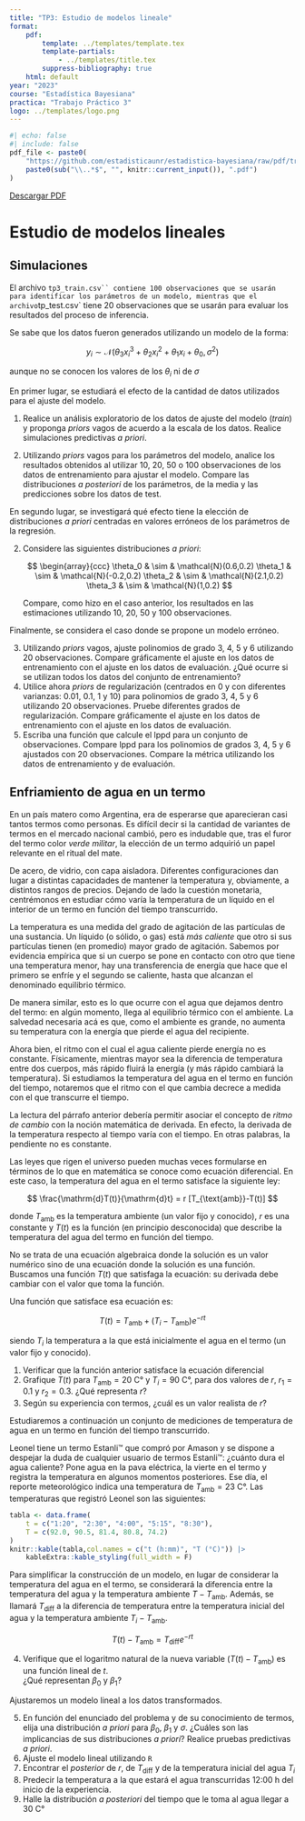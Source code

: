 ```yaml
---
title: "TP3: Estudio de modelos lineale"
format:
    pdf:
        template: ../templates/template.tex
        template-partials:
            - ../templates/title.tex
        suppress-bibliography: true
    html: default
year: "2023"
course: "Estadística Bayesiana"
practica: "Trabajo Práctico 3"
logo: ../templates/logo.png
---
```


```r
#| echo: false
#| include: false
pdf_file <- paste0(
    "https://github.com/estadisticaunr/estadistica-bayesiana/raw/pdf/trabajos_practicos/",
    paste0(sub("\\..*$", "", knitr::current_input()), ".pdf")
)
```

::: {.content-visible when-format="html"}
[Descargar PDF](`r pdf_file`)
:::

# Estudio de modelos lineales

## Simulaciones

El archivo `tp3_train.csv`` contiene 100 observaciones que se usarán para identificar los parámetros de
un modelo, mientras que el archivo `tp_test.csv` tiene 20 observaciones que se usarán para evaluar 
los resultados del proceso de inferencia.

Se sabe que los datos fueron generados utilizando un modelo de la forma:

$$
y_i \sim \mathcal{N}(\theta_3 x_i^3 + \theta_2 x_i^2 + \theta_1 x_i + \theta_0, \sigma^2)
$$

aunque no se conocen los valores de los $\theta_i$ ni de $\sigma$

En primer lugar, se estudiará el efecto de la cantidad de datos utilizados para el ajuste 
del modelo.

1.  Realice un análisis exploratorio de los datos de ajuste del modelo (_train_) y proponga *priors* vagos de acuerdo a la escala de los datos. Realice simulaciones predictivas _a priori_.

2.  Utilizando *priors* vagos para los parámetros del modelo, analice los resultados 
obtenidos al utilizar 10, 20, 50 o 100 observaciones de los datos de entrenamiento para ajustar el modelo. 
Compare las distribuciones *a posteriori* de los parámetros, de la media y las predicciones sobre los datos de test.

En segundo lugar, se investigará qué efecto tiene la elección de distribuciones *a priori*
centradas en valores erróneos de los parámetros de la regresión.

2.  Considere las siguientes distribuciones *a priori*:

    $$
    \begin{array}{ccc}
    \theta_0 & \sim & \mathcal{N}(0.6,0.2)
    \theta_1 & \sim & \mathcal{N}(-0.2,0.2)
    \theta_2 & \sim & \mathcal{N}(2.1,0.2)
    \theta_3 & \sim & \mathcal{N}(1,0.2)
    $$
    
    Compare, como hizo en el caso anterior, los resultados en las estimaciones utilizando 10, 20, 50 y 100 observaciones.

Finalmente, se considera el caso donde se propone un modelo erróneo.

3.  Utilizando *priors* vagos, ajuste polinomios de grado 3, 4, 5 y 6 utilizando 20 
observaciones. Compare gráficamente el ajuste en los datos de entrenamiento con el ajuste 
en los datos de evaluación. ¿Qué ocurre si se utilizan todos los datos del conjunto de entrenamiento?
4.  Utilice ahora *priors* de regularización (centrados en 0 y con diferentes varianzas: $0.01$, $0.1$, $1$ y $10$) para polinomios de grado 3, 
4, 5 y 6 utilizando 20 observaciones. Pruebe diferentes grados de regularización. 
Compare gráficamente el ajuste en los datos de entrenamiento con el ajuste en los datos de
evaluación.
5.  Escriba una función que calcule el $\mathrm{lppd}$ para un conjunto de observaciones. 
Compare lppd para los polinomios de grados 3, 4, 5 y 6 ajustados con 20 observaciones. 
Compare la métrica utilizando los datos de entrenamiento y de evaluación.

## Enfriamiento de agua en un termo

En un país matero como Argentina, era de esperarse que aparecieran casi tantos termos como
personas. Es difícil decir si la cantidad de variantes de termos en el mercado nacional 
cambió, pero es indudable que, tras el furor del termo color *verde militar*, la elección 
de un termo adquirió un papel relevante en el ritual del mate.

De acero, de vidrio, con capa aisladora. Diferentes configuraciones dan lugar a distintas 
capacidades de mantener la temperatura y, obviamente, a distintos rangos de precios. 
Dejando de lado la cuestión monetaria, centrémonos en estudiar cómo varía la temperatura 
de un líquido en el interior de un termo en función del tiempo transcurrido.

La temperatura es una medida del grado de agitación de las partículas de una sustancia. 
Un líquido (o sólido, o gas) está *más caliente* que otro si sus partículas tienen 
(en promedio) mayor grado de agitación. Sabemos por evidencia empírica que si un cuerpo se
pone en contacto con otro que tiene una temperatura menor, hay una transferencia de 
energía que hace que el primero se enfríe y el segundo se caliente, hasta que alcanzan el 
denominado equilibrio térmico.

De manera similar, esto es lo que ocurre con el agua que dejamos dentro del termo: en 
algún momento, llega al equilibrio térmico con el ambiente. La salvedad necesaria acá es 
que, como el ambiente es grande, no aumenta su temperatura con la energía que pierde el 
agua del recipiente.

Ahora bien, el ritmo con el cual el agua caliente pierde energía no es constante. 
Físicamente, mientras mayor sea la diferencia de temperatura entre dos cuerpos, más rápido
fluirá la energía (y más rápido cambiará la temperatura). Si estudiamos la temperatura del
agua en el termo en función del tiempo, notaremos que el ritmo con el que cambia decrece a
medida con el que transcurre el tiempo.

La lectura del párrafo anterior debería permitir asociar el concepto de *ritmo de cambio* 
con la noción matemática de derivada. En efecto, la derivada de la temperatura respecto al
tiempo varía con el tiempo. En otras palabras, la pendiente no es constante.

Las leyes que rigen el universo pueden muchas veces formularse en términos de lo que en 
matemática se conoce como ecuación diferencial. En este caso, la temperatura del agua en 
el termo satisface la siguiente ley:

$$
\frac{\mathrm{d}T(t)}{\mathrm{d}t} = r [T_{\text{amb}}-T(t)]
$$

donde $T_{\text{amb}}$ es la temperatura ambiente (un valor fijo y conocido), $r$ es una 
constante y $T(t)$ es la función (en principio desconocida) que describe la temperatura 
del agua del termo en función del tiempo.

No se trata de una ecuación algebraica donde la solución es un valor numérico sino de una 
ecuación donde la solución es una función. Buscamos una función $T(t)$ que satisfaga la 
ecuación: su derivada debe cambiar con el valor que toma la función.

Una función que satisface esa ecuación es:

$$
T(t) = T_{\text{amb}} + (T_i - T_{\text{amb}})e^{-rt}
$$ 

siendo $T_i$ la temperatura a la que está inicialmente el agua en el termo 
(un valor fijo y conocido).

1.  Verificar que la función anterior satisface la ecuación diferencial
2.  Grafique $T(t)$ para $T_{\text{amb}} = 20 \text{ C°}$ y $T_i = 90 \text{ C°}$, 
    para dos valores de $r$, $r_1=0.1$ y $r_2 = 0.3$. ¿Qué representa $r$?
3.  Según su experiencia con termos, ¿cuál es un valor realista de $r$?

Estudiaremos a continuación un conjunto de mediciones de temperatura de agua en un termo 
en función del tiempo transcurrido.

Leonel tiene un termo Estanli™ que compró por Amason y se dispone a despejar la duda de 
cualquier usuario de termos Estanli™: ¿cuánto dura el agua caliente? Pone agua en la pava 
eléctrica, la vierte en el termo y registra la temperatura en algunos momentos posteriores.
Ese día, el reporte meteorológico indica una temperatura de $T_{\text{amb}} = 23\text{ C°}$. 
Las temperaturas que registró Leonel son las siguientes:

```r
tabla <- data.frame(
    t = c("1:20", "2:30", "4:00", "5:15", "8:30"),
    T = c(92.0, 90.5, 81.4, 80.8, 74.2)
)
knitr::kable(tabla,col.names = c("t (h:mm)", "T (°C)")) |> 
    kableExtra::kable_styling(full_width = F)
```

Para simplificar la construcción de un modelo, en lugar de considerar la temperatura del 
agua en el termo, se considerará la diferencia entre la temperatura del agua y la 
temperatura ambiente $T-T_{\text{amb}}$. Además, se llamará $T_{\text{diff}}$ a la 
diferencia de temperatura entre la temperatura inicial del agua y la temperatura ambiente 
$T_i - T_{\text{amb}}$.

$$
T(t) - T_{\text{amb}} = T_{\text{diff}} e^{-rt}
$$

4.  Verifique que el logaritmo natural de la nueva variable ($T(t) - T_{\text{amb}}$) es 
    una función lineal de $t$.  
    ¿Qué representan $\beta_0$ y $\beta_1$?

Ajustaremos un modelo lineal a los datos transformados.

5.  En función del enunciado del problema y de su conocimiento de termos, elija una 
    distribución *a priori* para $\beta_0$, $\beta_1$ y $\sigma$. ¿Cuáles son las 
    implicancias de sus distribuciones *a priori*? Realice pruebas predictivas *a priori*.
6.  Ajuste el modelo lineal utilizando `R`
7.  Encontrar el *posterior* de $r$, de $T_{\text{diff}}$ y de la temperatura inicial del 
    agua $T_i$
8.  Predecir la temperatura a la que estará el agua transcurridas 12:00 h del inicio de 
    la experiencia.
9.  Halle la distribución *a posteriori* del tiempo que le toma al agua llegar a 
    $30 \text{ C°}$
